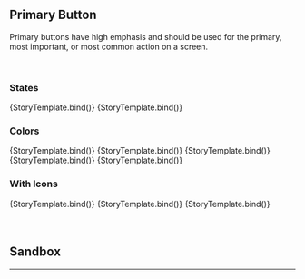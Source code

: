 

<Meta title="Button/Primary" component={Button} argTypes={argTypes} />


## Primary Button

Primary buttons have high emphasis and should be used for the primary, most important, or most common action on a screen.

<br />

### States

<Canvas>
  <Story name="Default" args={{ children: "Default" }}>
    {StoryTemplate.bind()}
  </Story>
  <Story name="Disabled" args={{ children: "Disabled", disabled: true }}>
    {StoryTemplate.bind()}
  </Story>
</Canvas>

### Colors

<Canvas>
  <Story name="Primary" args={{ children: "Primary", color: "primary" }}>
    {StoryTemplate.bind()}
  </Story>
  <Story name="Greyscale" args={{ children: "Greyscale", color: "greyscale" }}>
    {StoryTemplate.bind()}
  </Story>
  <Story name="Green" args={{ children: "Green", color: "green" }}>
    {StoryTemplate.bind()}
  </Story>
  <Story name="Yellow" args={{ children: "Yellow", color: "yellow" }}>
    {StoryTemplate.bind()}
  </Story>
  <Story name="Error" args={{ children: "Error", color: "error" }}>
    {StoryTemplate.bind()}
  </Story>
</Canvas>

### With Icons

<Canvas>
  <Story
    inline
    name="Start Icon"
    args={{ ...iconPlacementProps("primary").start.args }}
    parameters={{ ...iconPlacementProps("primary").start.parameters }}
  >
    {StoryTemplate.bind()}
  </Story>
  <Story
    inline
    name="End Icon"
    args={{ ...iconPlacementProps("primary").end.args }}
    parameters={{ ...iconPlacementProps("primary").end.parameters }}
  >
    {StoryTemplate.bind()}
  </Story>
  <Story
    inline
    name="Double Icons"
    args={{ ...iconPlacementProps("primary").double.args }}
    parameters={{ ...iconPlacementProps("primary").double.parameters }}
  >
    {StoryTemplate.bind()}
  </Story>
</Canvas>

<br />
<br />
<br />

## Sandbox

<Canvas>
  <Story
    story={primaryButton}
    name="Sandbox"
    parameters={{ layout: "centered" }}
  />
</Canvas>

<ArgsTable of={primaryButton} story="Sandbox" />

<hr />
